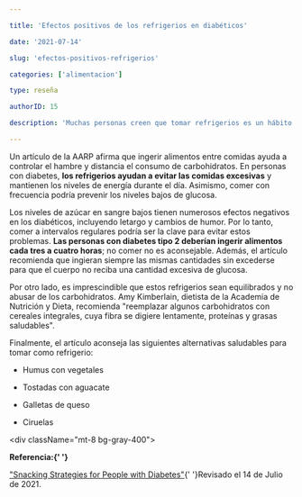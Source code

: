 ```yaml
---

title: 'Efectos positivos de los refrigerios en diabéticos'

date: '2021-07-14'

slug: 'efectos-positivos-refrigerios'

categories: ['alimentacion']

type: reseña

authorID: 15

description: 'Muchas personas creen que tomar refrigerios es un hábito poco saludable. Sin embargo, podría ser beneficioso para quienes tienen diabetes tipo 2. Conoce los efectos positivos de los refrigerios en diabéticos'

---
```








Un artículo de la AARP afirma que ingerir alimentos entre comidas ayuda a controlar el hambre y distancia el consumo de carbohidratos. En personas con diabetes, **los refrigerios ayudan a evitar las comidas excesivas** y mantienen los niveles de energía durante el día. Asimismo, comer con frecuencia podría prevenir los niveles bajos de glucosa.

 Los niveles de azúcar en sangre bajos tienen numerosos efectos negativos en los diabéticos, incluyendo letargo y cambios de humor. Por lo tanto, comer a intervalos regulares podría ser la clave para evitar estos problemas. **Las personas con diabetes tipo 2 deberían ingerir alimentos cada tres a cuatro horas**; no comer no es aconsejable. Además, el artículo recomienda que ingieran siempre las mismas cantidades sin excederse para que el cuerpo no reciba una cantidad excesiva de glucosa. 

 Por otro lado, es imprescindible que estos refrigerios sean equilibrados y no abusar de los carbohidratos. Amy Kimberlain, dietista de la Academia de Nutrición y Dieta, recomienda "reemplazar algunos carbohidratos con cereales integrales, cuya fibra se digiere lentamente, proteínas y grasas saludables". 

 Finalmente, el artículo aconseja las siguientes alternativas saludables para tomar como refrigerio:

- Humus con vegetales

- Tostadas con aguacate
- Galletas de queso
- Ciruelas

<div className="mt-8 bg-gray-400">



<b>Referencia:{' '}</b>

 <a href="https://www.aarp.org/food/healthy-eating/info-2020/smart-diabetes-snacks.html" rel="nofollow" target="_blank">"Snacking Strategies for People with Diabetes"</a>{' '}Revisado el 14 de Julio de 2021.



  </div>